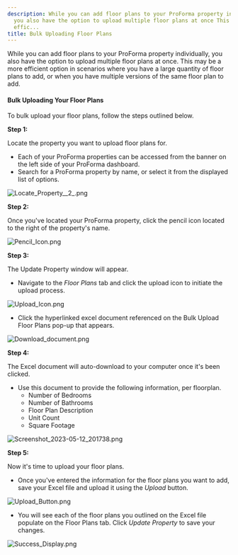```yaml
---
description: While you can add floor plans to your ProForma property individually
  you also have the option to upload multiple floor plans at once This may be a more
  effic...
title: Bulk Uploading Floor Plans
---
```


While you can add floor plans to your ProForma property individually, you also have the option to upload multiple floor plans at once. This may be a more efficient option in scenarios where you have a large quantity of floor plans to add, or when you have multiple versions of the same floor plan to add. 


#### Bulk Uploading Your Floor Plans


To bulk upload your floor plans, follow the steps outlined below. 


**Step 1:** 


Locate the property you want to upload floor plans for.


* Each of your ProForma properties can be accessed from the banner on the left side of your ProForma dashboard.
* Search for a ProForma property by name, or select it from the displayed list of options.


<Frame caption="Property details for Geta Residential, including management and occupancy information.">
  <img src="/images/radix/935405fa5ec311fd0a1e0bc2fa87b8363df02e0c.png" alt="Locate_Property__2_.png" />
</Frame>


**Step 2:**


Once you've located your ProForma property, click the pencil icon located to the right of the property's name. 


<Frame caption="Property details overview with contact information, occupancy stats, and management details.">
  <img src="/images/radix/f9364897efc2dea5a67f3286d04b73d2fb384e77.png" alt="Pencil_Icon.png" />
</Frame>


**Step 3:**


The Update Property window will appear. 


* Navigate to the *Floor Plans* tab and click the upload icon to initiate the upload process.


<Frame caption="Table displaying floor plans with unit types, descriptions, and statistics for a property update.">
  <img src="/images/radix/4e483e9f4c5af09c1a51286cfe1318ade50788be.png" alt="Upload_Icon.png" />
</Frame>


* Click the hyperlinked excel document referenced on the Bulk Upload Floor Plans pop-up that appears.


<Frame caption="Instructions for bulk uploading floor plans using a sample Excel document.">
  <img src="/images/radix/f49720cf152f6542b975c0acc2b7e246b0c03938.png" alt="Download_document.png" />
</Frame>


**Step 4:**


The Excel document will auto-download to your computer once it's been clicked.


* Use this document to provide the following information, per floorplan.
	+ Number of Bedrooms
	+ Number of Bathrooms
	+ Floor Plan Description
	+ Unit Count
	+ Square Footage


<Frame caption="Table displaying floor plan details, including bedrooms, bathrooms, descriptions, unit counts, and square footage.">
  <img src="/images/radix/b4c6ed14cb6d5c6064ea6997500ac6c1ebe5ec2b.png" alt="Screenshot_2023-05-12_201738.png" />
</Frame>


**Step 5:**


Now it's time to upload your floor plans.


* Once you've entered the information for the floor plans you want to add, save your Excel file and upload it using the *Upload* button.


<Frame caption="Bulk upload floor plans with instructions and an upload button.">
  <img src="/images/radix/e005fdfe038813022d33b67d5c78a815f5dd020c.png" alt="Upload_Button.png" />
</Frame>


* You will see each of the floor plans you outlined on the Excel file populate on the Floor Plans tab. Click *Update Property* to save your changes.


<Frame caption="Property update interface displaying unit types, counts, and a button to update.">
  <img src="/images/radix/402dbd81ced5c9761924d8f960a13499188af078.png" alt="Success_Display.png" />
</Frame>